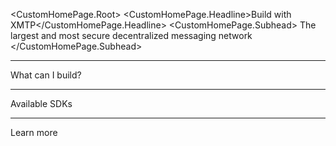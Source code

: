 
<CustomHomePage.Root>
   <CustomHomePage.Headline>Build with XMTP</CustomHomePage.Headline>
   <CustomHomePage.Subhead>
      The largest and most secure decentralized messaging network
   </CustomHomePage.Subhead>
   <hr/>
   <CustomHomePage.SectionTitle>What can I build?</CustomHomePage.SectionTitle>
   <CustomHomePage.TileGrid>
      <CustomHomePage.Tile
         href="/inboxes/quickstart"
         title="Build chat inboxes"
         description="Build standalone inbox apps with 1:1 and group chats built with MLS"
         icon="📥"
         />
      <CustomHomePage.Tile
         href="/agents/build-an-agent"
         title="Build agents"
         description="Build agents that communicate with humans and other agents"
         icon="🤖"
         />
   </CustomHomePage.TileGrid>
   <hr/>
   <CustomHomePage.SectionTitle>Available SDKs</CustomHomePage.SectionTitle>
   <CustomHomePage.SDKGrid>
      <CustomHomePage.SDKTile href="sdks/browser" src="/ts-logo-128.svg" alt="TypeScript logo" name="Browser" />
      <CustomHomePage.SDKTile href="sdks/nodejs" lightSrc="/nodejsStackedDark.svg" darkSrc="/nodejsStackedLight.svg" alt="Node.js" name="Node" />
      <CustomHomePage.SDKTile href="sdks/react-native" src="/rn-header_logo.svg" alt="React Native logo" name="RN" />
      <CustomHomePage.SDKTile href="sdks/ios" src="/swift_logo_color.svg" alt="iOS logo" name="iOS" />
      <CustomHomePage.SDKTile href="sdks/android" src="/Kotlin_Icon.svg" alt="Android logot" name="Android" />
   </CustomHomePage.SDKGrid>
   <hr/>
   <CustomHomePage.SectionTitle>Learn more</CustomHomePage.SectionTitle>
   <CustomHomePage.TileGrid>
      <CustomHomePage.Tile
         href="/intro/intro"
         title="Intro to XMTP"
         description="Get an intro to XMTP and why you should build with it"
         />
      <CustomHomePage.Tile
         href="/protocol/envelope-types"
         title="Learn protocol concepts"
         description="Dive deeper into XMTP by learning about key protocol concepts"
         />
      <CustomHomePage.Tile
         href="https://xmtp.chat/"
         title="Build with xmtp.chat"
         description="Build an inbox app with the help of this interactive developer tool and chat app"
         isExternal={true}
         />
      <CustomHomePage.Tile
         href="/network/run-a-node"
         title="Run an XMTP node"
         description="Learn about network nodes and how to become a registered node operator"
         />
      <CustomHomePage.Tile
         href="/intro/xips"
         title="Review XIPs"
         description="Read and provide feedback on the latest XMTP Improvement Proposals"
         />
      <CustomHomePage.Tile
         href="/upgrade-from-legacy-V2"
         title="Upgrade to XMTP V3"
         description="Get tips for upgrading from a legacy SDK to a stable XMTP V3 SDK"
         />
   </CustomHomePage.TileGrid>
</CustomHomePage.Root>